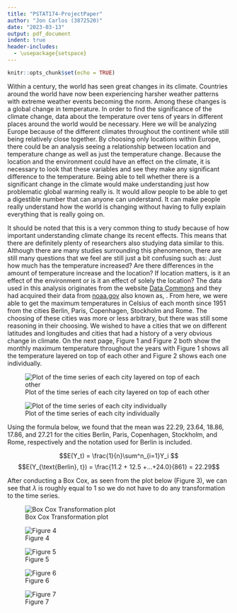 ```yaml
---
title: "PSTAT174-ProjectPaper"
author: "Jon Carlos (3872520)"
date: "2023-03-13"
output: pdf_document
indent: true
header-includes:
  - \usepackage{setspace}
---
```


```r
knitr::opts_chunk$set(echo = TRUE)
```

\doublespace

Within a century, the world has seen great changes in its climate. Countries around the world have now been experiencing harsher weather patterns with 
extreme weather events becoming the norm. Among these changes is a global change in temperature. In order to find the significance of the climate change, data  about the temperature over tens of years in different places around the world would be necessary. Here we will be analyzing Europe because of the different climates throughout the continent while still being relatively close together. By choosing only locations within Europe, there could be an analysis seeing a relationship between location and temperature change as well as just the temperature change. Because the location and the environment could have an effect on the climate, it is necessary to look that these variables and see they make any significant difference to the temperature. Being able to tell whether there is a significant change in the climate would make understanding just how problematic global warming really is. It would allow people to be able to get a digestible number that can anyone can understand. It can make people really understand how the world is changing without having to fully explain everything that is really going on. 

It should be noted that this is a very common thing to study because of how important understanding climate change its recent effects. This means that there are definitely plenty of researchers also studying data similar to this. Although there are many studies surrounding this phenomenon, there are still many questions that we feel are still just a bit confusing such as: Just how much has the temperature increased? Are there differences in the amount of temperature increase and the location? If location matters, is it an effect of the environment or is it an effect of solely the location? The data used in this analysis originates from the website [Data Commons](https://www.datacommons.org/) and they had acquired their data from [noaa.gov](https://www.noaa.gov/) also known as, \textbf{National Ocean and Atmospheric Administration}. From here, we were able to get the maximum temperatures in Celsius of each month since 1951 from the cities Berlin, Paris, Copenhagen, Stockholm and Rome. The choosing of these cities was more or less arbitrary, but there was still some reasoning in their choosing. We wished to have a cities that we on different latitudes and longitudes and cities that had a history of a very obvious change in climate. On the next page, Figure 1 and Figure 2 both show the monthly maximum temperature throughout the years with Figure 1 shows all the temperature layered on top of each other and Figure 2 shows each one individually.

![Plot of the time series of each city layered on top of each other](figures/timeseries3.png)

![Plot of the time series of each city individually](figures/timeseriesfacets2.png)

Using the formula below, we found that the mean was 22.29, 23.64, 18.86, 17.86, and 27.21 for the cities Berlin, Paris, Copenhagen, Stockholm, and Rome, respectively and the notation used for Berlin is included.

$$E(Y_t) = \frac{1}{n}\sum^n_{i=1}Y_i $$
$$E(Y_{\text{Berlin}, t}) = \frac{11.2 + 12.5 +...+24.0}{861} = 22.29$$

After conducting a Box Cox, as seen from the plot below (Figure 3), we can see that $\lambda$ is roughly equal to 1 so we do not have to do any transformation to the time series. 

![Box Cox Transformation plot](figures/boxcox.png)

![Figure 4](figures/acfdiff0.png)

![Figure 5](figures/acfdiff1.png)

![Figure 6](figures/acfdiff2.png)

![Figure 7](figures/decompberlin.png)




